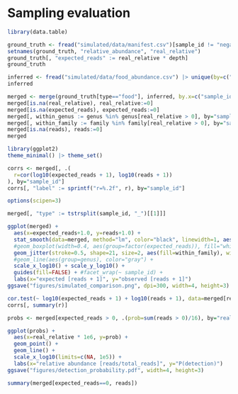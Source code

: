 # Sampling evaluation

```r
library(data.table)

ground_truth <- fread("simulated/data/manifest.csv")[sample_id != "negative"]
setnames(ground_truth, "relative_abundance", "real_relative")
ground_truth[, "expected_reads" := real_relative * depth]
ground_truth
```

```r
inferred <- fread("simulated/data/food_abundance.csv") |> unique(by=c("sample_id", "matched_taxid"))
inferred
```

```r
merged <- merge(ground_truth[type=="food"], inferred, by.x=c("sample_id", "id"), by.y=c("sample_id", "matched_taxid"), all=T)
merged[is.na(real_relative), real_relative:=0]
merged[is.na(expected_reads), expected_reads:=0]
merged[, within_genus := genus %in% genus[real_relative > 0], by="sample_id"]
merged[, within_family := family %in% family[real_relative > 0], by="sample_id"]
merged[is.na(reads), reads:=0]
merged
```

```r
library(ggplot2)
theme_minimal() |> theme_set()

corrs <- merged[, .( 
  r=cor(log10(expected_reads + 1), log10(reads + 1))
), by="sample_id"]
corrs[, "label" := sprintf("r=%.2f", r), by="sample_id"]

options(scipen=3)

merged[, "type" := tstrsplit(sample_id, "_")[[1]]]

ggplot(merged) +
  aes(x=expected_reads+1.0, y=reads+1.0) +
  stat_smooth(data=merged, method="lm", color="black", linewidth=1, aes(group=1)) +
  #geom_boxplot(width=0.4, aes(group=factor(expected_reads)), fill="white", color="black", outlier.color=NA) +
  geom_jitter(stroke=0.5, shape=21, size=2, aes(fill=within_family), width=0.05) +
  #geom_line(aes(group=genus), color="gray") +
  scale_x_log10() + scale_y_log10() + 
  guides(fill=FALSE) + #facet_wrap(~ sample_id) +
  labs(x="expected [reads + 1]", y="observed [reads + 1]")
ggsave("figures/simulated_comparison.png", dpi=300, width=4, height=3)
```

```r
cor.test(~ log10(expected_reads + 1) + log10(reads + 1), data=merged[reads>0])
corrs[, summary(r)]
```

```r
probs <- merged[expected_reads > 0, .(prob=sum(reads > 0)/16), by="real_relative"]

ggplot(probs) +
  aes(x=real_relative * 1e6, y=prob) +
  geom_point() +
  geom_line() +
  scale_x_log10(limits=c(NA, 1e5)) +
  labs(x="relative abundance [reads/total_reads]", y="P(detection)")
ggsave("figures/detection_probability.pdf", width=4, height=3)
```


```r
summary(merged[expected_reads==0, reads])
```